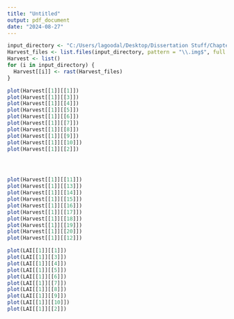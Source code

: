 ---
title: "Untitled"
output: pdf_document
date: "2024-08-27"
---


```{r}
input_directory <- "C:/Users/lagoodal/Desktop/Dissertation Stuff/Chapter 2/LANDIS Outputs/Test 6 (New LAI)/Harvest"
Harvest_files <- list.files(input_directory, pattern = "\\.img$", full.names = TRUE)
Harvest <- list()
for (i in input_directory) {
  Harvest[[i]] <- rast(Harvest_files)
}

plot(Harvest[[1]][[1]])
plot(Harvest[[1]][[3]])
plot(Harvest[[1]][[4]])
plot(Harvest[[1]][[5]])
plot(Harvest[[1]][[6]])
plot(Harvest[[1]][[7]])
plot(Harvest[[1]][[8]])
plot(Harvest[[1]][[9]])
plot(Harvest[[1]][[10]])
plot(Harvest[[1]][[2]])




plot(Harvest[[1]][[11]])
plot(Harvest[[1]][[13]])
plot(Harvest[[1]][[14]])
plot(Harvest[[1]][[15]])
plot(Harvest[[1]][[16]])
plot(Harvest[[1]][[17]])
plot(Harvest[[1]][[18]])
plot(Harvest[[1]][[19]])
plot(Harvest[[1]][[20]])
plot(Harvest[[1]][[12]])
```


```{r}
plot(LAI[[1]][[1]])
plot(LAI[[1]][[3]])
plot(LAI[[1]][[4]])
plot(LAI[[1]][[5]])
plot(LAI[[1]][[6]])
plot(LAI[[1]][[7]])
plot(LAI[[1]][[8]])
plot(LAI[[1]][[9]])
plot(LAI[[1]][[10]])
plot(LAI[[1]][[2]])
```











